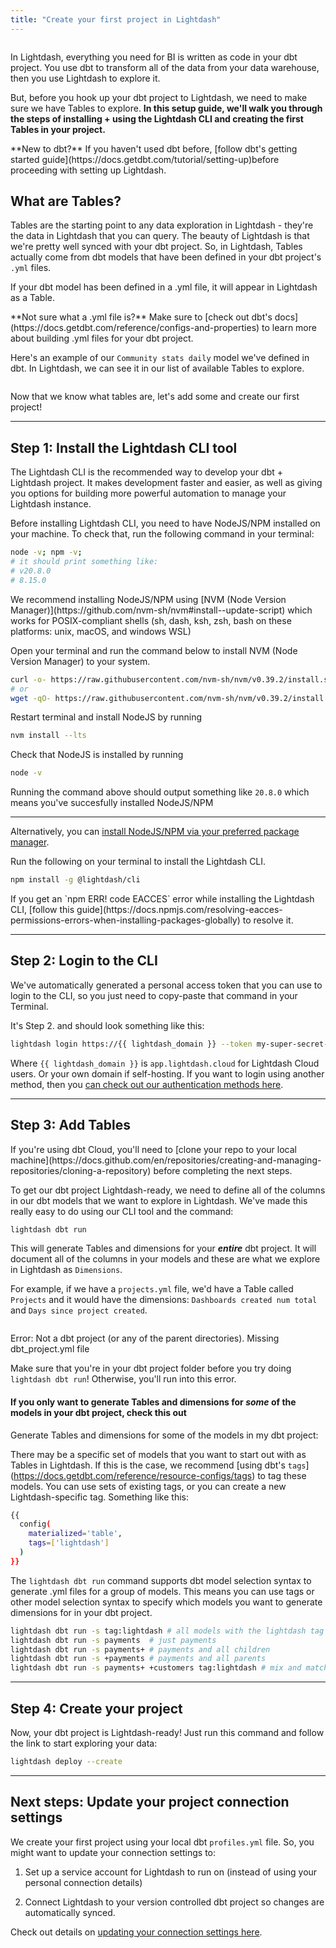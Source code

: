 ```yaml
---
title: "Create your first project in Lightdash"
---
```


<Frame>
  <img src="/images/get-started/setup-lightdash/overview-intro-4debf555ace1283cfc3328617f044db1.png" alt="" />
</Frame>

In Lightdash, everything you need for BI is written as code in your dbt project. You use dbt to transform all of the data from your data warehouse, then you use Lightdash to explore it.

But, before you hook up your dbt project to Lightdash, we need to make sure we have Tables to explore. **In this setup guide, we'll walk you through the steps of installing + using the Lightdash CLI and creating the first Tables in your project.**

<Tip>
  **New to dbt?** If you haven't used dbt before, [follow dbt's getting started guide](https://docs.getdbt.com/tutorial/setting-up)before proceeding with setting up Lightdash.
</Tip>

## What are Tables?

Tables are the starting point to any data exploration in Lightdash - they're the data in Lightdash that you can query. The beauty of Lightdash is that we're pretty well synced with your dbt project. So, in Lightdash, Tables actually come from dbt models that have been defined in your dbt project's `.yml` files.

If your dbt model has been defined in a .yml file, it will appear in Lightdash as a Table.

<Tip>
  **Not sure what a .yml file is?** Make sure to [check out dbt's docs](https://docs.getdbt.com/reference/configs-and-properties) to learn more about building .yml files for your dbt project.
</Tip>

Here's an example of our `Community stats daily` model we've defined in dbt. In Lightdash, we can see it in our list of available Tables to explore.

<Frame>
  <img src="/images/get-started/setup-lightdash/tables-view-98bf4db1f75c40cb891b689192f7278d.jpg" alt="" />
</Frame>

Now that we know what tables are, let's add some and create our first project!

***

## Step 1: Install the Lightdash CLI tool

The Lightdash CLI is the recommended way to develop your dbt + Lightdash project. It makes development faster and easier, as well as giving you options for building more powerful automation to manage your Lightdash instance.

Before installing Lightdash CLI, you need to have NodeJS/NPM installed on your machine. To check that, run the following command in your terminal:

```bash
node -v; npm -v;
# it should print something like:
# v20.8.0
# 8.15.0
```

<Accordion title="Don't have NodeJS/NPM installed in your system?">
  We recommend installing NodeJS/NPM using [NVM (Node Version Manager)](https://github.com/nvm-sh/nvm#install--update-script) which works for POSIX-compliant shells (sh, dash, ksh, zsh, bash on these platforms: unix, macOS, and windows WSL)

  Open your terminal and run the command below to install NVM (Node Version Manager) to your system.

  ```bash
  curl -o- https://raw.githubusercontent.com/nvm-sh/nvm/v0.39.2/install.sh | bash
  # or
  wget -qO- https://raw.githubusercontent.com/nvm-sh/nvm/v0.39.2/install.sh | bash
  ```

  Restart terminal and install NodeJS by running

  ```bash
  nvm install --lts
  ```

  Check that NodeJS is installed by running

  ```bash
  node -v
  ```

  Running the command above should output something like `20.8.0` which means you've succesfully installed NodeJS/NPM <Icon icon="party-horn" iconType="solid" />

  ***

  Alternatively, you can [install NodeJS/NPM via your preferred package manager](https://nodejs.org/en/download/package-manager/).
</Accordion>

Run the following on your terminal to install the Lightdash CLI.

```bash
npm install -g @lightdash/cli
```

<Info>
  If you get an `npm ERR! code EACCES` error while installing the Lightdash CLI, [follow this guide](https://docs.npmjs.com/resolving-eacces-permissions-errors-when-installing-packages-globally) to resolve it.
</Info>

***

## Step 2: Login to the CLI[](#step-2-login-to-the-cli "Direct link to Step 2: Login to the CLI")

We've automatically generated a personal access token that you can use to login to the CLI, so you just need to copy-paste that command in your Terminal.

It's Step 2. and should look something like this:

```bash
lightdash login https://{{ lightdash_domain }} --token my-super-secret-token
```

Where `{{ lightdash_domain }}` is `app.lightdash.cloud` for Lightdash Cloud users. Or your own domain if self-hosting. If you want to login using another method, then you [can check out our authentication methods here](/guides/cli/cli-authentication).

***

## Step 3: Add Tables[](#step-3-add-tables "Direct link to Step 3: Add Tables")

<Info>
  If you're using dbt Cloud, you'll need to [clone your repo to your local machine](https://docs.github.com/en/repositories/creating-and-managing-repositories/cloning-a-repository) before completing the next steps.
</Info>

To get our dbt project Lightdash-ready, we need to define all of the columns in our dbt models that we want to explore in Lightdash. We've made this really easy to do using our CLI tool and the command:

```bash
lightdash dbt run
```

This will generate Tables and dimensions for your ***entire*** dbt project. It will document all of the columns in your models and these are what we explore in Lightdash as `Dimensions`.

For example, if we have a `projects.yml` file, we'd have a Table called `Projects` and it would have the dimensions: `Dashboards created num total` and `Days since project created`.

<Frame>
  <img src="/images/get-started/setup-lightdash/example-table-1ea5c330560afe7d774ac2ef68d109f8.jpg" alt="" />
</Frame>

Error: Not a dbt project (or any of the parent directories). Missing dbt\_project.yml file

Make sure that you're in your dbt project folder before you try doing `lightdash dbt run`! Otherwise, you'll run into this error.

#### If you only want to generate Tables and dimensions for ***some*** of the models in your dbt project, check this out

Generate Tables and dimensions for some of the models in my dbt project:

There may be a specific set of models that you want to start out with as Tables in Lightdash. If this is the case, we recommend \[using dbt's `tags`]\(https://docs.getdbt.com/reference/resource-configs/tags) to tag these models. You can use sets of existing tags, or you can create a new Lightdash-specific tag. Something like this:

```bash
{{
  config(
    materialized='table',
    tags=['lightdash']
  )
}}
```

The `lightdash dbt run` command supports dbt model selection syntax to generate .yml files for a group of models. This means you can use tags or other model selection syntax to specify which models you want to generate dimensions for in your dbt project.

```bash
lightdash dbt run -s tag:lightdash # all models with the lightdash tag
lightdash dbt run -s payments  # just payments
lightdash dbt run -s payments+ # payments and all children
lightdash dbt run -s +payments # payments and all parents
lightdash dbt run -s payments+ +customers tag:lightdash # mix and match
```

***

## Step 4: Create your project

Now, your dbt project is Lightdash-ready! Just run this command and follow the link to start exploring your data:

```bash
lightdash deploy --create
```

***

## Next steps: Update your project connection settings

We create your first project using your local dbt `profiles.yml` file. So, you might want to update your connection settings to:

1. Set up a service account for Lightdash to run on (instead of using your personal connection details)

2. Connect Lightdash to your version controlled dbt project so changes are automatically synced.

Check out details on [updating your connection settings here](/get-started/setup-lightdash/connect-project).

<Frame>
  <img src="/images/get-started/setup-lightdash/update-connection-323a0f05ee9378aec0755be8ce3328eb.jpg" alt="" />
</Frame>